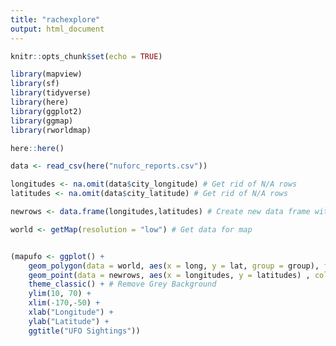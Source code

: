 ```yaml
---
title: "rachexplore"
output: html_document
---
```


```r
knitr::opts_chunk$set(echo = TRUE)
```


```r

library(mapview)
library(sf)
library(tidyverse)
library(here)
library(ggplot2)
library(ggmap)
library(rworldmap)

here::here()

data <- read_csv(here("nuforc_reports.csv"))

```



```r

longitudes <- na.omit(data$city_longitude) # Get rid of N/A rows 
latitudes <- na.omit(data$city_latitude) # Get rid of N/A rows

newrows <- data.frame(longitudes,latitudes) # Create new data frame with our revised variables

world <- getMap(resolution = "low") # Get data for map


(mapufo <- ggplot() +
    geom_polygon(data = world, aes(x = long, y = lat, group = group), fill = NA, colour = "black") + # Plot Map
    geom_point(data = newrows, aes(x = longitudes, y = latitudes) , colour = "red", cex = .05 ) + # Plot Data
    theme_classic() + # Remove Grey Background
    ylim(10, 70) +
    xlim(-170,-50) +
    xlab("Longitude") +
    ylab("Latitude") +
    ggtitle("UFO Sightings"))
```









